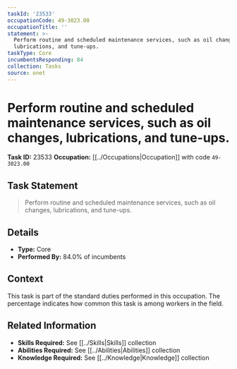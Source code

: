 ```yaml
---
taskId: '23533'
occupationCode: 49-3023.00
occupationTitle: ''
statement: >-
  Perform routine and scheduled maintenance services, such as oil changes,
  lubrications, and tune-ups.
taskType: Core
incumbentsResponding: 84
collection: Tasks
source: onet
---
```

# Perform routine and scheduled maintenance services, such as oil changes, lubrications, and tune-ups.

**Task ID:** 23533
**Occupation:** [[../Occupations|Occupation]] with code `49-3023.00`

## Task Statement

> Perform routine and scheduled maintenance services, such as oil changes, lubrications, and tune-ups.

## Details

- **Type:** Core
- **Performed By:** 84.0% of incumbents

## Context

This task is part of the standard duties performed in this occupation. The percentage indicates how common this task is among workers in the field.

## Related Information

- **Skills Required:** See [[../Skills|Skills]] collection
- **Abilities Required:** See [[../Abilities|Abilities]] collection
- **Knowledge Required:** See [[../Knowledge|Knowledge]] collection
